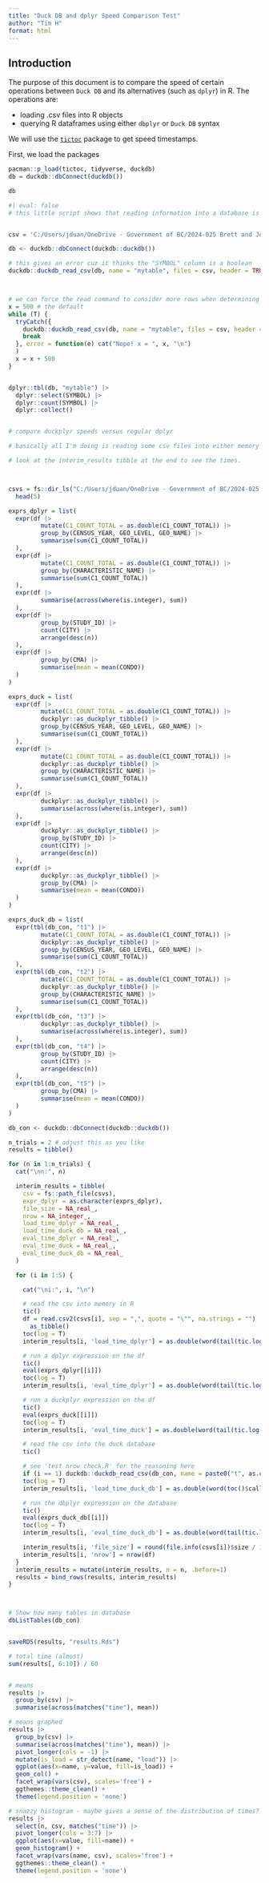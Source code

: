 ```yaml
---
title: "Duck DB and dplyr Speed Comparison Test"
author: "Tim H"
format: html
---
```


## Introduction

The purpose of this document is to compare the speed of certain operations between `Duck DB` and its alternatives (such as `dplyr`) in R. The operations are:

- loading .csv files into R objects
- querying R dataframes using either `dbplyr` or `Duck DB` syntax

We will use the [`tictoc`](https://cran.r-project.org/web/packages/tictoc/index.html) package to get speed timestamps.

First, we load the packages

```r
pacman::p_load(tictoc, tidyverse, duckdb)
db = duckdb::dbConnect(duckdb())

db
```


```r
#| eval: false
# this little script shows that reading information into a database is fraught with error and complexity!


csv = 'C:/Users/jduan/OneDrive - Government of BC/2024-025 Brett and Jon Database Test Warehouse/raw_data/98-401-X2021006_English_CSV_data_BritishColumbia-utf8.csv'

db <- duckdb::dbConnect(duckdb::duckdb())

# this gives an error cuz it thinks the "SYMBOL" column is a boolean
duckdb::duckdb_read_csv(db, name = "mytable", files = csv, header = TRUE, transaction = T)



# we can force the read command to consider more rows when determining the datatypes
x = 500 # the default
while (T) {
  tryCatch({
    duckdb::duckdb_read_csv(db, name = "mytable", files = csv, header = TRUE, transaction = T, nrow.check = x)
    break
  }, error = function(e) cat("Nope! x = ", x, "\n")
  )
  x = x + 500
}


dplyr::tbl(db, "mytable") |>
  dplyr::select(SYMBOL) |>
  dplyr::count(SYMBOL) |>
  dplyr::collect()


# compare duckplyr speeds versus regular dplyr

# basically all I'm doing is reading some csv files into either memory or a duck db and running a few made up queries to see what all goes fastest.

# look at the interim_results tibble at the end to see the times.



csvs = fs::dir_ls("C:/Users/jduan/OneDrive - Government of BC/2024-025 Brett and Jon Database Test Warehouse/raw_data", regexp = "csv$") |>
  head(5)

exprs_dplyr = list(
  expr(df |>
         mutate(C1_COUNT_TOTAL = as.double(C1_COUNT_TOTAL)) |>
         group_by(CENSUS_YEAR, GEO_LEVEL, GEO_NAME) |>
         summarise(sum(C1_COUNT_TOTAL))
  ),
  expr(df |>
         mutate(C1_COUNT_TOTAL = as.double(C1_COUNT_TOTAL)) |>
         group_by(CHARACTERISTIC_NAME) |>
         summarise(sum(C1_COUNT_TOTAL))
  ),
  expr(df |>
         summarise(across(where(is.integer), sum))
  ),
  expr(df |>
         group_by(STUDY_ID) |>
         count(CITY) |>
         arrange(desc(n))
  ),
  expr(df |>
         group_by(CMA) |>
         summarise(mean = mean(CONDO))
  )
)

exprs_duck = list(
  expr(df |>
         mutate(C1_COUNT_TOTAL = as.double(C1_COUNT_TOTAL)) |>
         duckplyr::as_duckplyr_tibble() |>
         group_by(CENSUS_YEAR, GEO_LEVEL, GEO_NAME) |>
         summarise(sum(C1_COUNT_TOTAL))
  ),
  expr(df |>
         mutate(C1_COUNT_TOTAL = as.double(C1_COUNT_TOTAL)) |>
         duckplyr::as_duckplyr_tibble() |>
         group_by(CHARACTERISTIC_NAME) |>
         summarise(sum(C1_COUNT_TOTAL))
  ),
  expr(df |>
         duckplyr::as_duckplyr_tibble() |>
         summarise(across(where(is.integer), sum))
  ),
  expr(df |>
         duckplyr::as_duckplyr_tibble() |>
         group_by(STUDY_ID) |>
         count(CITY) |>
         arrange(desc(n))
  ),
  expr(df |>
         duckplyr::as_duckplyr_tibble() |>
         group_by(CMA) |>
         summarise(mean = mean(CONDO))
  )
)

exprs_duck_db = list(
  expr(tbl(db_con, "t1") |>
         mutate(C1_COUNT_TOTAL = as.double(C1_COUNT_TOTAL)) |>
         duckplyr::as_duckplyr_tibble() |>
         group_by(CENSUS_YEAR, GEO_LEVEL, GEO_NAME) |>
         summarise(sum(C1_COUNT_TOTAL))
  ),
  expr(tbl(db_con, "t2") |>
         mutate(C1_COUNT_TOTAL = as.double(C1_COUNT_TOTAL)) |>
         duckplyr::as_duckplyr_tibble() |>
         group_by(CHARACTERISTIC_NAME) |>
         summarise(sum(C1_COUNT_TOTAL))
  ),
  expr(tbl(db_con, "t3") |>
         duckplyr::as_duckplyr_tibble() |>
         summarise(across(where(is.integer), sum))
  ),
  expr(tbl(db_con, "t4") |>
         group_by(STUDY_ID) |>
         count(CITY) |>
         arrange(desc(n))
  ),
  expr(tbl(db_con, "t5") |>
         group_by(CMA) |>
         summarise(mean = mean(CONDO))
  )
)

db_con <- duckdb::dbConnect(duckdb::duckdb())

n_trials = 2 # adjust this as you like
results = tibble()

for (n in 1:n_trials) {
  cat("\nn:", n)

  interim_results = tibble(
    csv = fs::path_file(csvs),
    expr_dplyr = as.character(exprs_dplyr),
    file_size = NA_real_,
    nrow = NA_integer_,
    load_time_dplyr = NA_real_,
    load_time_duck_db = NA_real_,
    eval_time_dplyr = NA_real_,
    eval_time_duck = NA_real_,
    eval_time_duck_db = NA_real_
  )

  for (i in 1:5) {

    cat("\ni:", i, "\n")

    # read the csv into memory in R
    tic()
    df = read.csv2(csvs[i], sep = ",", quote = "\"", na.strings = "") |>
      as_tibble()
    toc(log = T)
    interim_results[i, 'load_time_dplyr'] = as.double(word(tail(tic.log(), 1, 1)))

    # run a dplyr expression on the df
    tic()
    eval(exprs_dplyr[[i]])
    toc(log = T)
    interim_results[i, 'eval_time_dplyr'] = as.double(word(tail(tic.log(), 1, 1)))

    # run a duckplyr expression on the df
    tic()
    eval(exprs_duck[[i]])
    toc(log = T)
    interim_results[i, 'eval_time_duck'] = as.double(word(tail(tic.log(), 1, 1)))

    # read the csv into the duck database
    tic()

    # see 'test nrow check.R' for the reasoning here
    if (i == 1) duckdb::duckdb_read_csv(db_con, name = paste0("t", as.character(i)), files = csvs[i], header = TRUE, transaction = T, nrow.check = 8500) else duckdb::duckdb_read_csv(db_con, name = paste0("t", as.character(i)), files = csvs[i], header = TRUE, transaction = T)
    toc(log = T)
    interim_results[i, 'load_time_duck_db'] = as.double(word(toc()$callback_msg, 1))

    # run the dbplyr expression on the database
    tic()
    eval(exprs_duck_db[[i]])
    toc(log = T)
    interim_results[i, 'eval_time_duck_db'] = as.double(word(tail(tic.log(), 1, 1)))

    interim_results[i, 'file_size'] = round(file.info(csvs[i])$size / 1e9, 2)
    interim_results[i, 'nrow'] = nrow(df)
  }
  interim_results = mutate(interim_results, n = n, .before=1)
  results = bind_rows(results, interim_results)
}



# Show how many tables in database
dbListTables(db_con)


saveRDS(results, "results.Rds")

# total time (almost)
sum(results[, 6:10]) / 60


# means
results |>
  group_by(csv) |>
  summarise(across(matches("time"), mean))

# means graphed
results |>
  group_by(csv) |>
  summarise(across(matches("time"), mean)) |>
  pivot_longer(cols = -1) |>
  mutate(is_load = str_detect(name, "load")) |>
  ggplot(aes(x=name, y=value, fill=is_load)) +
  geom_col() +
  facet_wrap(vars(csv), scales='free') +
  ggthemes::theme_clean() +
  theme(legend.position = 'none')

# snazzy histogram - maybe gives a sense of the distribution of times?
results |>
  select(n, csv, matches("time")) |>
  pivot_longer(cols = 3:7) |>
  ggplot(aes(x=value, fill=name)) +
  geom_histogram() +
  facet_wrap(vars(name, csv), scales='free') +
  ggthemes::theme_clean() +
  theme(legend.position = 'none')

```


